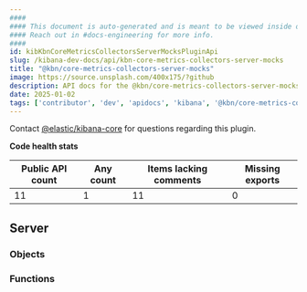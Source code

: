 ```yaml
---
####
#### This document is auto-generated and is meant to be viewed inside our experimental, new docs system.
#### Reach out in #docs-engineering for more info.
####
id: kibKbnCoreMetricsCollectorsServerMocksPluginApi
slug: /kibana-dev-docs/api/kbn-core-metrics-collectors-server-mocks
title: "@kbn/core-metrics-collectors-server-mocks"
image: https://source.unsplash.com/400x175/?github
description: API docs for the @kbn/core-metrics-collectors-server-mocks plugin
date: 2025-01-02
tags: ['contributor', 'dev', 'apidocs', 'kibana', '@kbn/core-metrics-collectors-server-mocks']
---
```




Contact [@elastic/kibana-core](https://github.com/orgs/elastic/teams/kibana-core) for questions regarding this plugin.

**Code health stats**

| Public API count  | Any count | Items lacking comments | Missing exports |
|-------------------|-----------|------------------------|-----------------|
| 11 | 1 | 11 | 0 |

## Server

### Objects
<DocDefinitionList data={kbnCoreMetricsCollectorsServerMocksObj.server.objects}/>

### Functions
<DocDefinitionList data={kbnCoreMetricsCollectorsServerMocksObj.server.functions}/>

